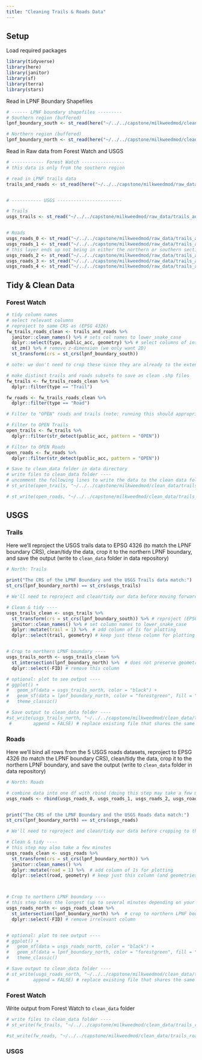 ```yaml
---
title: "Cleaning Trails & Roads Data"
---
```


## Setup

Load required packages

```r
library(tidyverse)
library(here)
library(janitor)
library(sf)
library(terra)
library(stars)
```


Read in LPNF Boundary Shapefiles
```r
# ------ LPNF boundary shapefiles ---------
# Southern region (buffered)
lpnf_boundary_south <- st_read(here("~/../../capstone/milkweedmod/clean_data/lpnf_boundary/lpnf_boundary_south_buffered/lpnf_boundary_south_buffered.shp"))

# Northern region (buffered)
lpnf_boundary_north <- st_read(here("~/../../capstone/milkweedmod/clean_data/lpnf_boundary/lpnf_boundary_north_buffered/lpnf_boundary_north_buffered.shp")) 
```


Read in Raw data from Forest Watch and USGS

```r
# ------------ Forest Watch ----------------
# this data is only from the southern region

# read in LPNF trails data 
trails_and_roads <- st_read(here("~/../../capstone/milkweedmod/raw_data/trails_and_roads/2023_Regional_Trails_and_Roads_lines/2023_Regional_Trails_and_Roads_lines.shp"))


# ----------- USGS ------------------------

# Trails
usgs_trails <- st_read("~/../../capstone/milkweedmod/raw_data/trails_and_roads/CA_transportation/Trans_TrailSegment.shp")


# Roads
usgs_roads_0 <- st_read("~/../../capstone/milkweedmod/raw_data/trails_and_roads/CA_transportation/Trans_RoadSegment_0.shp")
usgs_roads_1 <- st_read("~/../../capstone/milkweedmod/raw_data/trails_and_roads/CA_transportation/Trans_RoadSegment_1.shp")
# this layer ends up not being in either the northern or southern sections
usgs_roads_2 <- st_read("~/../../capstone/milkweedmod/raw_data/trails_and_roads/CA_transportation/Trans_RoadSegment_2.shp")
usgs_roads_3 <- st_read("~/../../capstone/milkweedmod/raw_data/trails_and_roads/CA_transportation/Trans_RoadSegment_3.shp")
usgs_roads_4 <- st_read("~/../../capstone/milkweedmod/raw_data/trails_and_roads/CA_transportation/Trans_RoadSegment_4.shp")


```



## Tidy & Clean Data

### Forest Watch

```r
# tidy column names
# select relevant columns
# reproject to same CRS as (EPSG 4326)
fw_trails_roads_clean <- trails_and_roads %>% 
  janitor::clean_names() %>% # sets col names to lower_snake_case
  dplyr::select(type, public_acc, geometry) %>% # select columns of interest
  st_zm() %>% # remove z-dimension (we only want 2D)
  st_transform(crs = st_crs(lpnf_boundary_south))

# note: we don't need to crop these since they are already to the extent of the southern region of the forest

# make distinct trails and roads subsets to save as clean .shp files
fw_trails <- fw_trails_roads_clean %>% 
  dplyr::filter(type == "Trail")

fw_roads <- fw_trails_roads_clean %>% 
  dplyr::filter(type == "Road")

# Filter to "OPEN" roads and trails (note: running this should appropriately update open vs closed status when there is new data from Forest Watch)

# Filter to OPEN Trails
open_trails <- fw_trails %>% 
  dplyr::filter(str_detect(public_acc, pattern = "OPEN"))

# Filter to OPEN Roads
open_roads <- fw_roads %>% 
  dplyr::filter(str_detect(public_acc, pattern = "OPEN"))

# Save to clean_data folder in data directory
# write files to clean_data folder ----
# uncomment the following lines to write the data to the clean data folder
# st_write(open_trails, "~/../../capstone/milkweedmod/clean_data/trails_and_roads/forest_watch/forest_open_trails_south.shp")

# st_write(open_roads, "~/../../capstone/milkweedmod/clean_data/trails_and_roads/forest_watch/forest_open_roads_south.shp")

```

## USGS

### Trails

Here we'll reproject the USGS trails data to EPSG 4326 (to match the LPNF boundary CRS), clean/tidy the data, crop it to the northern LPNF boundary, and save the output (write to `clean_data` folder in data repository)

```r
# North: Trails

print("The CRS of the LPNF Boundary and the USGS Trails data match:")
st_crs(lpnf_boundary_north) == st_crs(usgs_trails)

# We'll need to reproject and clean/tidy our data before moving forward!

# Clean & tidy ----
usgs_trails_clean <- usgs_trails %>% 
  st_transform(crs = st_crs(lpnf_boundary_south)) %>% # reproject (EPSG 4326)
  janitor::clean_names() %>% # set column names to lower_snake_case
  dplyr::mutate(trail = 1) %>%  # add column of 1s for plotting
  dplyr::select(trail, geometry) # keep just these column for plotting


# Crop to northern LPNF boundary ----
usgs_trails_north <- usgs_trails_clean %>% 
  st_intersection(lpnf_boundary_north) %>%  # does not preserve geometries (cuts off trails at the boundary instead of fully removing any trails that go outside of the boundary)
  dplyr::select(-FID) # remove this column

# optional: plot to see output ----
# ggplot() +
#   geom_sf(data = usgs_trails_north, color = "black") +
#   geom_sf(data = lpnf_boundary_north, color = "forestgreen", fill = "transparent", linewidth = 1.5) +
#   theme_classic()

# Save output to clean_data folder ----
#st_write(usgs_trails_north, "~/../../capstone/milkweedmod/clean_data/trails_and_roads/usgs/usgs_trails_north.shp",
 #        append = FALSE) # replace existing file that shares the same name (if appropriate)
```

### Roads

Here we'll bind all rows from the 5 USGS roads datasets, reproject to EPSG 4326 (to match the LPNF boundary CRS), clean/tidy the data, crop it to the northern LPNF boundary, and save the output (write to `clean_data` folder in data repository)


```r
# North: Roads

# combine data into one df with rbind (doing this step may take a few minutes, as these have 550 thousand rows each)
usgs_roads <- rbind(usgs_roads_0, usgs_roads_1, usgs_roads_2, usgs_roads_3, usgs_roads_4)


print("The CRS of the LPNF Boundary and the USGS Roads data match:")
st_crs(lpnf_boundary_north) == st_crs(usgs_roads)

# We'll need to reproject and clean/tidy our data before cropping to the northern LPNF boundary!

# Clean & tidy ----
# this step may also take a few minutes
usgs_roads_clean <- usgs_roads %>% 
  st_transform(crs = st_crs(lpnf_boundary_north)) %>%
  janitor::clean_names() %>%
  dplyr::mutate(road = 1) %>%  # add column of 1s for plotting
  dplyr::select(road, geometry) # keep just this column (and geometries) for plotting



# Crop to northern LPNF boundary ----
# this step takes the longest (up to several minutes depending on your computing power)
usgs_roads_north <- usgs_roads_clean %>% 
  st_intersection(lpnf_boundary_north) %>%  # crop to northern LPNF boundary
  dplyr::select(-FID) # remove irrelevant column


# optional: plot to see output ----
# ggplot() +
#   geom_sf(data = usgs_roads_north, color = "black") +
#   geom_sf(data = lpnf_boundary_north, color = "forestgreen", fill = "transparent", linewidth = 1.5) +
#   theme_classic()

# Save output to clean_data folder ----
# st_write(usgs_roads_north, "~/../../capstone/milkweedmod/clean_data/trails_and_roads/usgs/usgs_roads_north.shp",
#         append = FALSE) # replace existing file that shares the same name (if appropriate)


```

 


### Forest Watch

Write output from Forest Watch to `clean_data` folder

```r

# write files to clean_data folder ----
# st_write(fw_trails, "~/../../capstone/milkweedmod/clean_data/trails_roads/forest_watch/forest_trails_south.shp")

#st_write(fw_roads, "~/../../capstone/milkweedmod/clean_data/trails_roads/forest_watch/forest_roads_south.shp")

```


### USGS

```r



```

